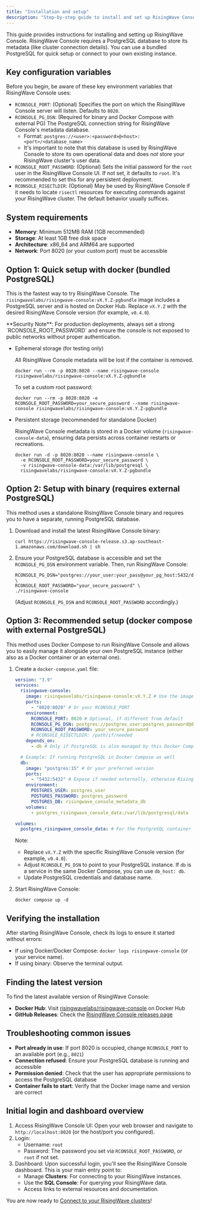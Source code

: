 ```yaml
---
title: "Installation and setup"
description: "Step-by-step guide to install and set up RisingWave Console using Docker, binary, or Docker Compose. Learn about key configuration variables and initial login."
---
```


This guide provides instructions for installing and setting up RisingWave Console. RisingWave Console requires a PostgreSQL database to store its metadata (like cluster connection details). You can use a bundled PostgreSQL for quick setup or connect to your own existing instance.

## Key configuration variables

Before you begin, be aware of these key environment variables that RisingWave Console uses:

*   `RCONSOLE_PORT`: (Optional) Specifies the port on which the RisingWave Console server will listen. Defaults to `8020`.
*   `RCONSOLE_PG_DSN`: (Required for binary and Docker Compose with external PG) The PostgreSQL connection string for RisingWave Console's metadata database.
    *   Format: `postgres://<user>:<password>@<host>:<port>/<database_name>`
    *   It's important to note that this database is used by RisingWave Console to store its own operational data and does *not* store your RisingWave cluster's user data.
*   `RCONSOLE_ROOT_PASSWORD`: (Optional) Sets the initial password for the `root` user in the RisingWave Console UI. If not set, it defaults to `root`. It's recommended to set this for any persistent deployment.
*   `RCONSOLE_RISECTLDIR`: (Optional) May be used by RisingWave Console if it needs to locate `risectl` resources for executing commands against your RisingWave cluster. The default behavior usually suffices.

## System requirements

*   **Memory**: Minimum 512MB RAM (1GB recommended)
*   **Storage**: At least 1GB free disk space
*   **Architecture**: x86_64 and ARM64 are supported
*   **Network**: Port 8020 (or your custom port) must be accessible

## Option 1: Quick setup with docker (bundled PostgreSQL)

This is the fastest way to try RisingWave Console. The `risingwavelabs/risingwave-console:vX.Y.Z-pgbundle` image includes a PostgreSQL server and is hosted on Docker Hub. Replace `vX.Y.Z` with the desired RisingWave Console version (for example, `v0.4.0`).

<Note>
**Security Note**: For production deployments, always set a strong `RCONSOLE_ROOT_PASSWORD` and ensure the console is not exposed to public networks without proper authentication.
</Note>

- Ephemeral storage (for testing only)
  
  All RisingWave Console metadata will be lost if the container is removed.

   ```shell
   docker run --rm -p 8020:8020 --name risingwave-console risingwavelabs/risingwave-console:vX.Y.Z-pgbundle
   ```
   To set a custom root password:
   ```shell
   docker run --rm -p 8020:8020 -e RCONSOLE_ROOT_PASSWORD=your_secure_password --name risingwave-console risingwavelabs/risingwave-console:vX.Y.Z-pgbundle
   ```

- Persistent storage (recommended for standalone Docker)
  
  RisingWave Console metadata is stored in a Docker volume (`risingwave-console-data`), ensuring data persists across container restarts or recreations.

   ```shell
   docker run -d -p 8020:8020 --name risingwave-console \
     -e RCONSOLE_ROOT_PASSWORD=your_secure_password \
     -v risingwave-console-data:/var/lib/postgresql \
     risingwavelabs/risingwave-console:vX.Y.Z-pgbundle
   ```

## Option 2: Setup with binary (requires external PostgreSQL)

This method uses a standalone RisingWave Console binary and requires you to have a separate, running PostgreSQL database.

1.  Download and install the latest RisingWave Console binary:
    ```shell
    curl https://risingwave-console-release.s3.ap-southeast-1.amazonaws.com/download.sh | sh
    ```
2.  Ensure your PostgreSQL database is accessible and set the `RCONSOLE_PG_DSN` environment variable. Then, run RisingWave Console:
    ```shell
    RCONSOLE_PG_DSN="postgres://your_user:your_pass@your_pg_host:5432/dbname" \
    RCONSOLE_ROOT_PASSWORD="your_secure_password" \
    ./risingwave-console

    ```
    (Adjust `RCONSOLE_PG_DSN` and `RCONSOLE_ROOT_PASSWORD` accordingly.)

## Option 3: Recommended setup (docker compose with external PostgreSQL)

This method uses Docker Compose to run RisingWave Console and allows you to easily manage it alongside your own PostgreSQL instance (either also as a Docker container or an external one).

1.  Create a `docker-compose.yaml` file:

    ```yaml
    version: "3.9"
    services:
      risingwave-console:
        image: risingwavelabs/risingwave-console:vX.Y.Z # Use the image without -pgbundle
        ports:
          - "8020:8020" # Or your RCONSOLE_PORT
        environment:
          RCONSOLE_PORT: 8020 # Optional, if different from default
          RCONSOLE_PG_DSN: postgres://postgres_user:postgres_password@db_host:5432/risingwave_console_metadata_db # IMPORTANT: Point to your PG
          RCONSOLE_ROOT_PASSWORD: your_secure_password
          # RCONSOLE_RISECTLDIR: /path/if/needed
        depends_on:
          - db # Only if PostgreSQL is also managed by this Docker Compose file

      # Example: If running PostgreSQL in Docker Compose as well
      db:
        image: "postgres:15" # Or your preferred version
        ports:
          - "5432:5432" # Expose if needed externally, otherwise RisingWave Console connects via Docker network
        environment:
          POSTGRES_USER: postgres_user
          POSTGRES_PASSWORD: postgres_password
          POSTGRES_DB: risingwave_console_metadata_db
        volumes:
          - postgres_risingwave_console_data:/var/lib/postgresql/data

    volumes:
      postgres_risingwave_console_data: # For the PostgreSQL container
    ```
    Note:
    *   Replace `vX.Y.Z` with the specific RisingWave Console version (for example, `v0.4.0`).
    *   Adjust `RCONSOLE_PG_DSN` to point to your PostgreSQL instance. If `db` is a service in the same Docker Compose, you can use `db_host: db`.
    *   Update PostgreSQL credentials and database name.

2.  Start RisingWave Console:
    ```shell
    docker compose up -d
    ```

## Verifying the installation

After starting RisingWave Console, check its logs to ensure it started without errors:
*   If using Docker/Docker Compose: `docker logs risingwave-console` (or your service name).
*   If using binary: Observe the terminal output.

## Finding the latest version

To find the latest available version of RisingWave Console:
*   **Docker Hub**: Visit [risingwavelabs/risingwave-console](https://hub.docker.com/r/risingwavelabs/risingwave-console) on Docker Hub
*   **GitHub Releases**: Check the [RisingWave Console releases page](https://github.com/risingwavelabs/risingwave-console/releases)

## Troubleshooting common issues

*   **Port already in use**: If port 8020 is occupied, change `RCONSOLE_PORT` to an available port (e.g., `8021`)
*   **Connection refused**: Ensure your PostgreSQL database is running and accessible
*   **Permission denied**: Check that the user has appropriate permissions to access the PostgreSQL database
*   **Container fails to start**: Verify that the Docker image name and version are correct

## Initial login and dashboard overview

1.  Access RisingWave Console UI: Open your web browser and navigate to `http://localhost:8020` (or the host/port you configured).
2.  Login:
    *   Username: `root`
    *   Password: The password you set via `RCONSOLE_ROOT_PASSWORD`, or `root` if not set.
3.  Dashboard: Upon successful login, you'll see the RisingWave Console dashboard. This is your main entry point to:
    *   Manage **Clusters**: For connecting to your RisingWave instances.
    *   Use the **SQL Console**: For querying your RisingWave data.
    *   Access links to external resources and documentation.

You are now ready to [Connect to your RisingWave clusters](/risingwave-console/connect-risingwave-clusters)!